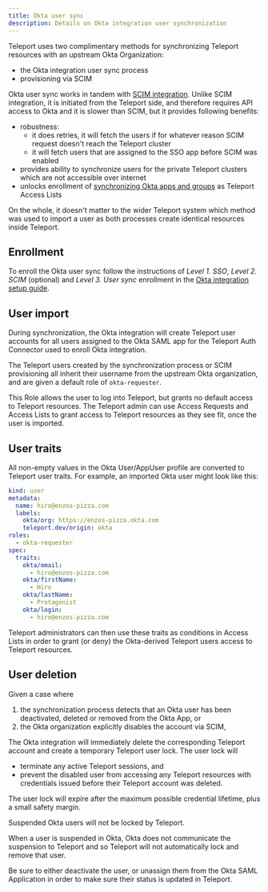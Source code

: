 ```yaml
---
title: Okta user sync
description: Details on Okta integration user synchronization
---
```


Teleport uses two complimentary methods for synchronizing Teleport resources with
an upstream Okta Organization:

- the Okta integration user sync process
- provisioning via SCIM

Okta user sync works in tandem with [SCIM integration](./scim-integration.mdx#how-it-works). Unlike
SCIM integration, it is initiated from the Teleport side, and therefore requires API access to Okta
and it is slower than SCIM, but it provides following benefits:

- robustness:
  - it does retries, it will fetch the users if for whatever reason SCIM request doesn't reach
    the Teleport cluster
  - it will fetch users that are assigned to the SSO app before SCIM was enabled
- provides ability to synchronize users for the private Teleport clusters which are not accessible
  over internet
- unlocks enrollment of [synchronizing Okta apps and groups](./app-and-group-sync.mdx) as
  Teleport Access Lists 

On the whole, it doesn't matter to the wider Teleport system which method was
used to import a user as both processes create identical resources inside
Teleport.

## Enrollment

To enroll the Okta user sync follow the instructions of *Level 1. SSO*, *Level 2. SCIM* (optional)
and *Level 3. User sync* enrollment in the [Okta integration setup guide](./integration-enrollment.mdx).

## User import

During synchronization, the Okta integration will create Teleport user accounts for all users
assigned to the Okta SAML app for the Teleport Auth Connector used to enroll Okta integration. 

The Teleport users created by the synchronization process or SCIM provisioning
all inherit their username from the upstream Okta organization, and are given a
default role of `okta-requester`.

This Role allows the user to log into Teleport, but grants no default access to
Teleport resources. The Teleport admin can use Access Requests and Access Lists
to grant access to Teleport resources as they see fit, once the user is
imported.

## User traits

All non-empty values in the Okta User/AppUser profile are converted to Teleport
user traits. For example, an imported Okta user might look like this:

```yaml
kind: user
metadata:
  name: hiro@enzos-pizza.com
  labels:
    okta/org: https://enzos-pizza.okta.com
    teleport.dev/origin: okta
roles:
  - okta-requester
spec:
  traits:
    okta/email:
      - hiro@enzos-pizza.com
    okta/firstName:
      - Hiro
    okta/lastName:
      - Protagonist
    okta/login:
      - hiro@enzos-pizza.com
```

Teleport administrators can then use these traits as conditions in Access Lists
in order to grant (or deny) the Okta-derived Teleport users access to Teleport
resources.

## User deletion

Given a case where
 1. the synchronization process detects that an Okta user has been deactivated,
    deleted or removed from the Okta App, or
 1. the Okta organization explicitly disables the account via SCIM,

The Okta integration will immediately delete the corresponding Teleport
account and create a temporary Teleport user lock. The user lock will
 - terminate any active Teleport sessions, and
 - prevent the disabled user from accessing any Teleport resources with
   credentials issued before their Teleport account was deleted.

The user lock will expire after the maximum possible credential lifetime, plus
a small safety margin.

<Admonition type="warning">
Suspended Okta users will not be locked by Teleport.

When a user is suspended in Okta, Okta does not communicate the suspension to
Teleport and so Teleport will not automatically lock and remove that user.

Be sure to either deactivate the user, or unassign them from the Okta SAML
Application in order to make sure their status is updated in Teleport.
</Admonition>
